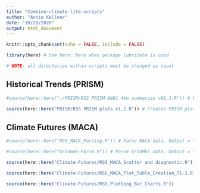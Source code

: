 ```yaml
---
title: "Combine-climate-lite-scripts"
author: "Annie Kellner"
date: "10/28/2020"
output: html_document
---
```


```r
knitr::opts_chunk$set(echo = FALSE, include = FALSE)

library(here) # Use here::here when package lubridate is used

# NOTE: all directories within scripts must be changed as usual
```


## Historical Trends (PRISM)

```r

#source(here::here("./PRISM/RSS PRISM AN81 4km summarize v01.1.R")) # Parses PRISM data. Output = "PARK_lat_long_PRISM_PptTminTmax_IntermediateFiles.RData"

source(here::here("PRISM/RSS PRISM plots v1.2.R")) # Creates PRISM plots. Output stored in folder "PRISM"

```

## Climate Futures (MACA)

```r

#source(here::here("RSS_MACA_Parsing.R")) # Parse MACA data. Output = "_init_parsed.RData". Outputs to MACA folder.

#source(here::here("Gridmet-Parse.R")) # Parse GridMET data. Output = "GridMet.csv". Outputs to Gridmet folder.

source(here::here("Climate-Futures/RSS_MACA_Scatter and diagnostic.R")) # Creates scatter and diagnostic plots. Outputs to Figs MACA folder. 

source(here::here("Climate-Futures/RSS_MACA_Plot_Table_Creation_T1-2.R")) # Output = "PARK_lat_long_Final_Environment.RData". Outputs to Figs MACA folder

source(here::here("Climate-Futures/RSS_Plotting_Bar_Charts.R"))

```


